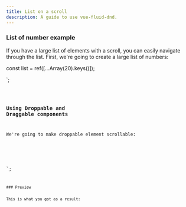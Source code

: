 ```yaml
---
title: List on a scroll
description: A guide to use vue-fluid-dnd.
---
```



### List of number example

If you have a large list of elements with a scroll, you can easily navigate through the list.
First, we're going to create a large list of numbers:


const list = ref([...Array(20).keys()]);

</script>`;

<Code code={listOfNumbers} lang="vue" />

### Using Droppable and Draggable components

We're going to make droppable element scrollable:


<template>
  <Droppable droppable-id="1" direction="vertical" :items="list">
    <ul class="number-list">
      <Draggable
        v-for="(element, index) in list"
        v-slot="{ setRef }"
        :draggable-id="element.toString()"
        :index="index"
      >
        <li class="number" :ref="setRef">{{ element }}</li>
      </Draggable>
    </ul>
  </Droppable>
</template>
<style>
// ....
.number-list {
    display: block;
    padding-inline: 10px;
    overflow: auto;
    height: 300px;
}

</style>

`;

<Code code={listOfNumberInsideDnD} lang="vue" mark={highlightsDnD} />
### Preview

This is what you got as a result:

<div class="p-8 bg-[var(--sl-color-gray-6)] h-96">
  <SingleVerticalListWithAutoscroll client:load />
</div>
